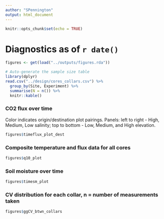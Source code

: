 ```yaml
---
author: "SPennington"
output: html_document
---
```


```r
knitr::opts_chunk$set(echo = TRUE)
```

# Diagnostics as of `r date()`

```r
figures <- get(load("../outputs/figures.rda"))
```

```r
# Auto-generate the sample size table
library(dplyr)
read.csv("../design/cores_collars.csv") %>% 
  group_by(Site, Experiment) %>% 
  summarise(N = n()) %>% 
  knitr::kable()
```

### CO2 flux over time

Color indicates origin/destination plot pairings. Panels: left to right - High, Medium, Low salinity; top to bottom - Low, Medium, and High elevation.

```r
figures$timeflux_plot_dest
```

### Composite temperature and flux data for all cores
```r
figures$q10_plot
```

### Soil moisture over time
```r
figures$timesm_plot
```

### CV distribution for each collar, n = number of measurements taken
```r
figures$ggCV_btwn_collars
```